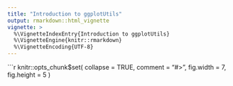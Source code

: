 ```yaml
---
title: "Introduction to ggplotUtils"
output: rmarkdown::html_vignette
vignette: >
  %\VignetteIndexEntry{Introduction to ggplotUtils}
  %\VignetteEngine{knitr::rmarkdown}
  %\VignetteEncoding{UTF-8}
---
```


```r
knitr::opts_chunk$set(
  collapse = TRUE,
  comment = "#>",
  fig.width = 7,
  fig.height = 5
)
